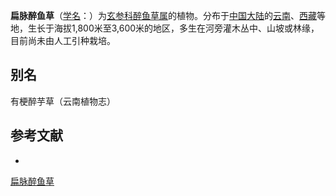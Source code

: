 {{Speciesbox
| name = 扁脉醉鱼草
| status = 
| status_system = 
| image = Buddleja limitanea panicle 1.jpg
| genus = Buddleja
| species = limitanea
| authority = W. W. Smith
}}

'''扁脉醉鱼草'''（[[学名|学名]]：{{lang|la|''Buddleja limitanea''}}）为[[玄参科|玄参科]][[醉鱼草属|醉鱼草属]]的植物。分布于[[中国大陆|中国大陆]]的[[云南|云南]]、[[西藏|西藏]]等地，生长于海拔1,800米至3,600米的地区，多生在河旁灌木丛中、山坡或林缘，目前尚未由人工引种栽培。

== 别名 ==
有梗醉芋草（云南植物志）

== 参考文献 ==
<div class="references-small">
* {{cite web| url =http://www.bioinfo.cn/db05/KmzwSpecies.php?action=view&id=30562| title =扁脉醉鱼草| work =《中国高等植物数据库全库》| publisher =中国科学院微生物研究所| author =昆明植物研究所| accessdate =2009-02-26| deadurl =yes| archiveurl =https://web.archive.org/web/20160305042611/http://www.bioinfo.cn/db05/KmzwSpecies.php?action=view&id=30562| archivedate =2016-03-05}}
</div>
{{Taxonbar|from=Q11075634}}

[[Category:醉鱼草属|扁脉醉鱼草]]


{{植物小作品}}